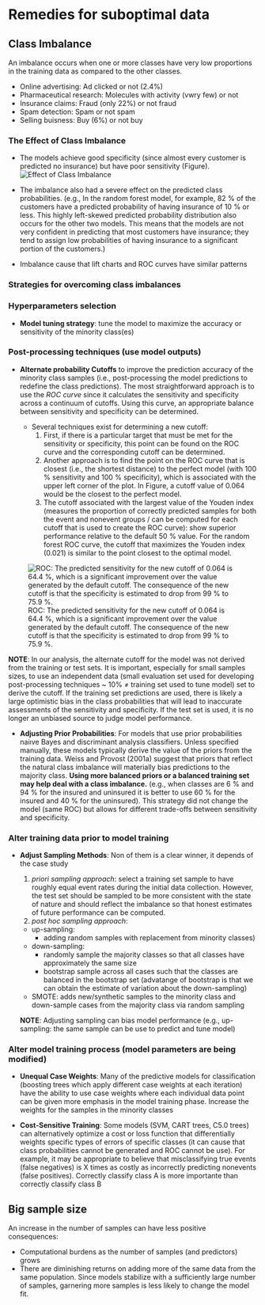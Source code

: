 # Remedies for suboptimal data

## Class Imbalance

An imbalance occurs when one or more classes have very low proportions in the training data as compared to the other classes.

- Online advertising: Ad clicked or not (2.4%)
- Pharmaceutical research: Molecules with activity (vwry few) or not
- Insurance claims: Fraud (only 22%) or not fraud 
- Spam detection: Spam or not spam
- Selling buisness: Buy (6%) or not buy


### The Effect of Class Imbalance

- The models achieve good specificity (since almost every customer is predicted no insurance) but have poor sensitivity (Figure).
![Effect of Class Imbalance](Images/Effect of Class Imbalance.png)

- The imbalance also had a severe effect on the predicted class probabilities. (e.g., In the random forest model, for example, 82 % of the customers have a predicted probability of having insurance of 10 % or less. This highly left-skewed predicted probability distribution also occurs for the other two models. This means that the models are not very confident in predicting that most customers have insurance; they tend to assign low probabilities of having insurance to a significant portion of the customers.)

- Imbalance cause that lift charts and ROC curves have similar patterns


### Strategies for overcoming class imbalances

### Hyperparameters selection

- **Model tuning strategy**: tune the model to maximize the accuracy or sensitivity of the minority class(es) 

### Post-processing techniques (use model outputs)

- **Alternate probability Cutoffs** to improve the prediction accuracy of the minority class samples (i.e., post-processing the model predictions to redefine the class predictions). The most straightforward approach is to use the *ROC curve* since it calculates the sensitivity and specificity across a continuum of cutoffs. Using this curve, an appropriate balance between sensitivity and specificity can be determined.

  - Several techniques exist for determining a new cutoff: 
    1) First, if there is a particular target that must be met for the sensitivity or specificity, this point can be found on the ROC curve and the corresponding cutoff can be determined.
    2) Another approach is to find the point on the ROC curve that is closest (i.e., the shortest distance) to the perfect model (with 100 % sensitivity and 100 % specificity), which is associated with the upper left corner of the plot. In Figure, a cutoff value of 0.064 would be the closest to the perfect model.
    3) The cutoff associated with the largest value of the Youden index (measures the proportion of correctly predicted samples for both the event and nonevent groups / can be computed for each cutoff that is used to create the ROC curve): show superior performance relative to the default 50 % value. For the random forest ROC curve, the cutoff that maximizes the Youden index (0.021) is similar to the point closest to the optimal model.


![ROC: The predicted sensitivity for the new cutoff of 0.064 is 64.4 %, which is a significant improvement over the value generated by the default cutoff. The consequence of the new cutoff is that the specificity is estimated to drop from 99 % to 75.9 %.](Images/ROC.png)

**NOTE**: In our analysis, the alternate cutoff for the model was not derived from the training or test sets. It is important, especially for small samples sizes, to use an independent data (small evaluation set used for developing post-processing techniques ~ 10% ≠ training set used to tune model) set to derive the cutoff. If the training set predictions are used, there is likely a large optimistic bias in the class probabilities that will lead to inaccurate assessments of the sensitivity and specificity. If the test set is used, it is no longer an unbiased source to judge model performance.

- **Adjusting Prior Probabilities**: For models that use prior probabilities naiıve Bayes and discriminant analysis classifiers. Unless specified manually, these models typically derive the value of the priors from the training data. Weiss and Provost (2001a) suggest that priors that reflect the natural class imbalance will materially bias predictions to the majority class. **Using more balanced priors or a balanced training set may help deal with a class imbalance.** (e.g., when classes are 6 % and 94 % for the insured and uninsured it is better to use 60 % for the insured and 40 % for the uninsured). This strategy did not change the model (same ROC) but allows for different trade-offs between sensitivity and specificity.

### Alter training data prior to model training

- **Adjust Sampling Methods**: Non of them is a clear winner, it depends of the case study

  1) *priori sampling approach*: select a training set sample to have roughly equal event rates during the initial data collection. However, the test set should be sampled to be more consistent with the state of nature and should reflect the imbalance so that honest estimates of future performance can be computed.
  2) *post hoc sampling approach*: 
    - up-sampling: 
      - adding random samples with replacement from minority classes)
    - down-sampling: 
      - randomly sample the majority classes so that all classes have approximately the same size 
      - bootstrap sample across all cases such that the classes are balanced in the bootstrap set (advatange of bootstrap is that we can obtain the estimate of variation about the down-sampling)
    - SMOTE: adds new/synthetic samples to the minority class and down-sample cases from the majority class via random sampling
    
  **NOTE**: Adjusting sampling can bias model performance (e.g., up-sampling: the same sample can be use to predict and tune model)   

### Alter model training process (model parameters are being modified)

- **Unequal Case Weights**: Many of the predictive models for classification (boosting trees which apply different case weights at each iteration) have the ability to use case weights where each individual data point can be given more emphasis in the model training phase. Increase the weights for the samples in the minority classes

- **Cost-Sensitive Training**: Some models (SVM, CART trees, C5.0 trees) can alternatively optimize a cost or loss function that differentially weights specific types of errors of specific classes (it can cause that class probabilities cannot be generated and ROC cannot be use). For example, it may be appropriate to believe that misclassifying true events (false negatives) is X times as costly as incorrectly predicting nonevents (false positives). Correctly classify class A is more importante than correctly classify class B 


## Big sample size

An increase in the number of samples can have less positive consequences:

  - Computational burdens as the number of samples (and predictors) grows
  - There are diminishing returns on adding more of the same data from the same population. Since models stabilize with a sufficiently large number of samples, garnering more samples is less likely to change the model fit.